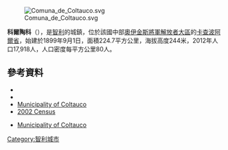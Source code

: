 [[Image:Comuna_de_Coltauco.svg|right]]

'''科爾陶科'''（{{lang-es|Coltauco}}），是[[智利|智利]]的城鎮，位於該國中部[[奧伊金斯將軍解放者大區|奧伊金斯將軍解放者大區]]的[[卡查波阿爾省|卡查波阿爾省]]，始建於1899年9月1日，面積224.7平方公里，海拔高度244米，2012年人口17,918人，人口密度每平方公里80人。

{{Coord|34|18|0|S|71|6|0|W|display=title}}

==參考資料==
*{{Cite web |url = http://www.coltauco.cl/ |title = Municipality of Coltauco |accessdate = 10 November 2010 |language = es |archive-date = 2014-08-13 |archive-url = https://web.archive.org/web/20140813073453/http://www.coltauco.cl/ |dead-url = no }}
*{{Cite web |url= http://www.ine.cl/canales/chile_estadistico/censos_poblacion_vivienda/censo_pobl_vivi.php |title= National Statistics Institute |accessdate= 10 November 2010 |language= es |archive-date= 2010-07-15 |archive-url= https://web.archive.org/web/20100715195638/http://www.ine.cl/canales/chile_estadistico/censos_poblacion_vivienda/censo_pobl_vivi.php |dead-url= no }}
*[http://www.coltauco.cl/ Municipality of Coltauco] {{Wayback|url=http://www.coltauco.cl/ |date=20140813073453 }}
*[http://www.ine.cl/canales/chile_estadistico/censos_poblacion_vivienda/censo_pobl_vivi.php  2002 Census] {{Wayback|url=http://www.ine.cl/canales/chile_estadistico/censos_poblacion_vivienda/censo_pobl_vivi.php |date=20100715195638 }}
* {{es icon}} [http://www.coltauco.cl/ Municipality of Coltauco] {{Wayback|url=http://www.coltauco.cl/ |date=20140813073453 }}

{{Chile-geo-stub}}
[[Category:智利城市|Category:智利城市]]